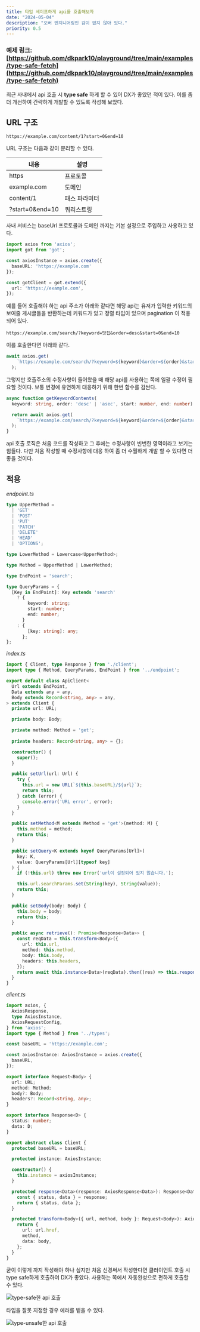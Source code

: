 ```yaml
---
title: 타입 세이프하게 api를 호출해보자
date: "2024-05-04"
description: "오버 엔지니어링인 감이 없지 않아 있다."
priority: 0.5
---
```


### 예제 링크: [https://github.com/dkpark10/playground/tree/main/examples/type-safe-fetch](https://github.com/dkpark10/playground/tree/main/examples/type-safe-fetch)

최근 사내에서 api 호출 시 **type safe** 하게 할 수 있어 DX가 좋았던 적이 있다. 
이를 좀 더 개선하여 간략하게 개발할 수 있도록 작성해 보았다.

## URL 구조

```
https://example.com/content/1?start=0&end=10
```

URL 구조는 다음과 같이 분리할 수 있다.

|내용|설명|
|---|---|
|https|프로토콜|
|example.com|도메인|
|content/1|패스 파라미터|
|?start=0&end=10|쿼리스트링|

사내 서비스는 baseUrl 프로토콜과 도메인 까지는 기본 설정으로 주입하고 사용하고 있다.

```typescript
import axios from 'axios';
import got from 'got';

const axiosInstance = axios.create({
  baseURL: 'https://example.com'
});

const gotClient = got.extend({
  url: 'https://example.com',
});
```

예를 들어 호출해야 하는 api 주소가 아래와 같다면
해당 api는 유저가 입력한 키워드의 보여줄 게시글들을 반환하는데 키워드가 있고
정렬 타입이 있으며 pagination 이 적용되어 있다.

```
https://example.com/search/?keyword=맛집&order=desc&start=0&end=10
```

이를 호출한다면 아래와 같다.

```typescript
await axios.get(
    `https://example.com/search/?keyword=${keyword}&order=${order}&start=${start}&end=${end}`
  );
```

그렇지만 호출주소의 수정사항이 들어왔을 때 해당 api를 사용하는 쪽에 일괄 수정이 필요할 것이다.
보통 변경에 유연하게 대응하기 위해 한번 함수를 감싼다.

```typescript
async function getKeywordContents(
  keyword: string, order: 'desc' | 'asec', start: number, end: number) {

  return await axios.get(
    `https://example.com/search/?keyword=${keyword}&order=${order}&start=${start}&end=${end}`
  );
}
```

api 호출 로직은 처음 코드를 작성하고 그 후에는 수정사항이 빈번한 영역이라고 보기는 힘들다.
다만 처음 작성할 때 수정사항에 대응 하여 좀 더 수월하게 개발 할 수 있다면 더 좋을 것이다.

## 적용

*endpoint.ts*
```typescript
type UpperMethod =
  | 'GET'
  | 'POST'
  | 'PUT'
  | 'PATCH'
  | 'DELETE'
  | 'HEAD'
  | 'OPTIONS';

type LowerMethod = Lowercase<UpperMethod>;

type Method = UpperMethod | LowerMethod;

type EndPoint = 'search';

type QueryParams = {
  [Key in EndPoint]: Key extends 'search'
    ? {
        keyword: string;
        start: number;
        end: number;
      }
    : {
        [key: string]: any;
      };
};
```

*index.ts*

```typescript
import { Client, type Response } from './client';
import type { Method, QueryParams, EndPoint } from '../endpoint';

export default class ApiClient<
  Url extends EndPoint,
  Data extends any = any,
  Body extends Record<string, any> = any,
> extends Client {
  private url: URL;

  private body: Body;

  private method: Method = 'get';
  
  private headers: Record<string, any> = {};

  constructor() {
    super();
  }

  public setUrl(url: Url) {
    try {
      this.url = new URL(`${this.baseURL}/${url}`);
      return this;
    } catch (error) {
      console.error('URL error', error);
    }
  }

  public setMethod<M extends Method = 'get'>(method: M) {
    this.method = method;
    return this;
  }

  public setQuery<K extends keyof QueryParams[Url]>(
    key: K,
    value: QueryParams[Url][typeof key]
  ) {
    if (!this.url) throw new Error('url이 설정되어 있지 않습니다.');

    this.url.searchParams.set(String(key), String(value));
    return this;
  }

  public setBody(body: Body) {
    this.body = body;
    return this;
  }

  public async retrieve(): Promise<Response<Data>> {
    const reqData = this.transform<Body>({
      url: this.url,
      method: this.method,
      body: this.body,
      headers: this.headers,
    });
    return await this.instance<Data>(reqData).then((res) => this.response(res));
  }
}
```

*client.ts*

```typescript
import axios, {
  AxiosResponse,
  type AxiosInstance,
  AxiosRequestConfig,
} from 'axios';
import type { Method } from '../types';

const baseURL = 'https://example.com';

const axiosInstance: AxiosInstance = axios.create({
  baseURL,
});

export interface Request<Body> {
  url: URL;
  method: Method;
  body?: Body;
  headers?: Record<string, any>;
}

export interface Response<D> {
  status: number;
  data: D;
}

export abstract class Client {
  protected baseURL = baseURL;

  protected instance: AxiosInstance;

  constructor() {
    this.instance = axiosInstance;
  }

  protected response<Data>(response: AxiosResponse<Data>): Response<Data> {
    const { status, data } = response;
    return { status, data };
  }

  protected transform<Body>({ url, method, body }: Request<Body>): AxiosRequestConfig {
    return {
      url: url.href,
      method,
      data: body,
    };
  }
}
```


굳이 이렇게 까지 작성해야 하나 싶지만 처음 신경써서 작성한다면 클러이언트 호출 시 type safe하게 호출하여
DX가 좋았다. 사용하는 쪽에서 자동완성으로 편하게 호출할 수 있다.

![type-safe한 api 호출](/images/type-safe.png)

타입을 잘못 지정할 경우 에러를 뱉을 수 있다.

![type-unsafe한 api 호출](/images/type-unsafe.png)
